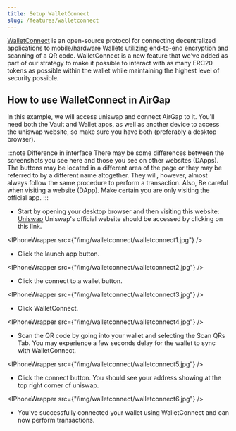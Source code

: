 ```yaml
---
title: Setup WalletConnect
slug: /features/walletconnect
---
```



[WalletConnect](https://walletconnect.org/) is an open-source protocol for connecting decentralized applications to mobile/hardware Wallets utilizing end-to-end encryption and scanning of a QR code. WalletConnect is a new feature that we've added as part of our strategy to make it possible to interact with as many ERC20 tokens as possible within the wallet while maintaining the highest level of security possible.

## How to use WalletConnect in AirGap

In this example, we will access uniswap and connect AirGap to it. You'll need both the Vault and Wallet apps, as well as another device to access the uniswap website, so make sure you have both (preferably a desktop browser).

:::note Difference in interface
There may be some differences between the screenshots you see here and those you see on other websites (DApps). The buttons may be located in a different area of the page or they may be referred to by a different name altogether. They will, however, almost always follow the same procedure to perform a transaction.
Also, Be careful when visiting a website (DApp). Make certain you are only visiting the official app.
:::

- Start by opening your desktop browser and then visiting this website: [Uniswap](https://uniswap.org/) Uniswap's official website should be accessed by clicking on this link.

<IPhoneWrapper src={"/img/walletconnect/walletconnect1.jpg"} />

- Click the launch app button.

<IPhoneWrapper src={"/img/walletconnect/walletconnect2.jpg"} />

- Click the connect to a wallet button.

<IPhoneWrapper src={"/img/walletconnect/walletconnect3.jpg"} />

- Click WalletConnect.

<IPhoneWrapper src={"/img/walletconnect/walletconnect4.jpg"} />

- Scan the QR code by going into your wallet and selecting the Scan QRs Tab. You may experience a few seconds delay for the wallet to sync with WalletConnect.

<IPhoneWrapper src={"/img/walletconnect/walletconnect5.jpg"} />

- Click the connect button. You should see your address showing at the top right corner of uniswap.

<IPhoneWrapper src={"/img/walletconnect/walletconnect6.jpg"} />

- You've successfully connected your wallet using WalletConnect and can now perform transactions.
